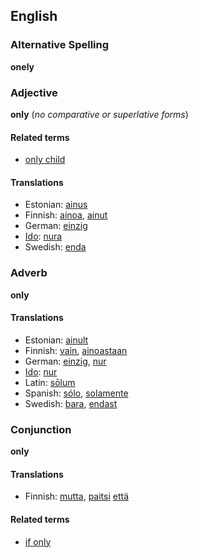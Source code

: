 ==English==

===Alternative Spelling===
'''onely'''

===Adjective===
'''only''' (''no comparative or superlative forms'')

====Related terms====
*[[only child]]

====Translations====
*Estonian: [[ainus]]
*Finnish: [[ainoa]], [[ainut]]
*German: [[einzig]]
*[[Ido]]: [[nura]]
*Swedish: [[enda#Swedish|enda]]

===Adverb===
'''only'''

====Translations====
*Estonian: [[ainult]]
*Finnish: [[vain#Finnish|vain]], [[ainoastaan]]
*German: [[einzig]], [[nur#German|nur]]
*[[Ido]]: [[nur]]
*Latin: [[solum|sōlum]]
*Spanish: [[sólo]], [[solamente]]
*Swedish: [[bara#Swedish|bara]], [[endast#Swedish|endast]]

===Conjunction===
'''only'''

====Translations====
*Finnish: [[mutta]], [[paitsi]] [[että]]

====Related terms====
*[[if only]]